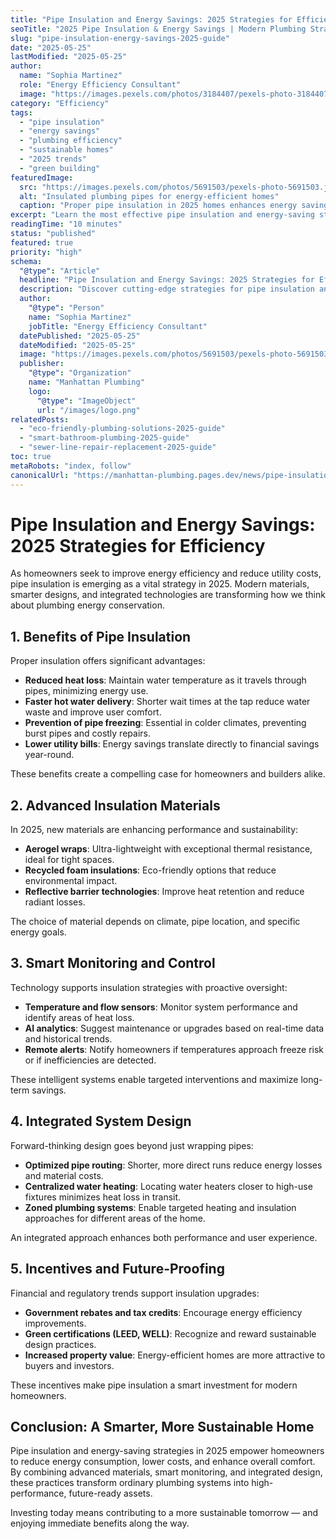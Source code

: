 ```yaml
---
title: "Pipe Insulation and Energy Savings: 2025 Strategies for Efficiency"
seoTitle: "2025 Pipe Insulation & Energy Savings | Modern Plumbing Strategies"
slug: "pipe-insulation-energy-savings-2025-guide"
date: "2025-05-25"
lastModified: "2025-05-25"
author:
  name: "Sophia Martinez"
  role: "Energy Efficiency Consultant"
  image: "https://images.pexels.com/photos/3184407/pexels-photo-3184407.jpeg?auto=compress&cs=tinysrgb&w=1260&h=750&dpr=2"
category: "Efficiency"
tags:
  - "pipe insulation"
  - "energy savings"
  - "plumbing efficiency"
  - "sustainable homes"
  - "2025 trends"
  - "green building"
featuredImage:
  src: "https://images.pexels.com/photos/5691503/pexels-photo-5691503.jpeg?auto=compress&cs=tinysrgb&w=1260&h=750&dpr=2"
  alt: "Insulated plumbing pipes for energy-efficient homes"
  caption: "Proper pipe insulation in 2025 homes enhances energy savings and reduces environmental impact."
excerpt: "Learn the most effective pipe insulation and energy-saving strategies for 2025. Discover materials, techniques, and technologies that improve efficiency, reduce costs, and support sustainable living."
readingTime: "10 minutes"
status: "published"
featured: true
priority: "high"
schema:
  "@type": "Article"
  headline: "Pipe Insulation and Energy Savings: 2025 Strategies for Efficiency"
  description: "Discover cutting-edge strategies for pipe insulation and energy savings in 2025, including advanced materials, smart monitoring, and practical techniques to enhance efficiency and reduce utility costs."
  author:
    "@type": "Person"
    name: "Sophia Martinez"
    jobTitle: "Energy Efficiency Consultant"
  datePublished: "2025-05-25"
  dateModified: "2025-05-25"
  image: "https://images.pexels.com/photos/5691503/pexels-photo-5691503.jpeg?auto=compress&cs=tinysrgb&w=1260&h=750&dpr=2"
  publisher:
    "@type": "Organization"
    name: "Manhattan Plumbing"
    logo:
      "@type": "ImageObject"
      url: "/images/logo.png"
relatedPosts:
  - "eco-friendly-plumbing-solutions-2025-guide"
  - "smart-bathroom-plumbing-2025-guide"
  - "sewer-line-repair-replacement-2025-guide"
toc: true
metaRobots: "index, follow"
canonicalUrl: "https://manhattan-plumbing.pages.dev/news/pipe-insulation-energy-savings-2025-guide"
---
```


# Pipe Insulation and Energy Savings: 2025 Strategies for Efficiency

As homeowners seek to improve energy efficiency and reduce utility costs, pipe insulation is emerging as a vital strategy in 2025. Modern materials, smarter designs, and integrated technologies are transforming how we think about plumbing energy conservation.

## 1. Benefits of Pipe Insulation

Proper insulation offers significant advantages:

- **Reduced heat loss**: Maintain water temperature as it travels through pipes, minimizing energy use.
- **Faster hot water delivery**: Shorter wait times at the tap reduce water waste and improve user comfort.
- **Prevention of pipe freezing**: Essential in colder climates, preventing burst pipes and costly repairs.
- **Lower utility bills**: Energy savings translate directly to financial savings year-round.

These benefits create a compelling case for homeowners and builders alike.

## 2. Advanced Insulation Materials

In 2025, new materials are enhancing performance and sustainability:

- **Aerogel wraps**: Ultra-lightweight with exceptional thermal resistance, ideal for tight spaces.
- **Recycled foam insulations**: Eco-friendly options that reduce environmental impact.
- **Reflective barrier technologies**: Improve heat retention and reduce radiant losses.

The choice of material depends on climate, pipe location, and specific energy goals.

## 3. Smart Monitoring and Control

Technology supports insulation strategies with proactive oversight:

- **Temperature and flow sensors**: Monitor system performance and identify areas of heat loss.
- **AI analytics**: Suggest maintenance or upgrades based on real-time data and historical trends.
- **Remote alerts**: Notify homeowners if temperatures approach freeze risk or if inefficiencies are detected.

These intelligent systems enable targeted interventions and maximize long-term savings.

## 4. Integrated System Design

Forward-thinking design goes beyond just wrapping pipes:

- **Optimized pipe routing**: Shorter, more direct runs reduce energy losses and material costs.
- **Centralized water heating**: Locating water heaters closer to high-use fixtures minimizes heat loss in transit.
- **Zoned plumbing systems**: Enable targeted heating and insulation approaches for different areas of the home.

An integrated approach enhances both performance and user experience.

## 5. Incentives and Future-Proofing

Financial and regulatory trends support insulation upgrades:

- **Government rebates and tax credits**: Encourage energy efficiency improvements.
- **Green certifications (LEED, WELL)**: Recognize and reward sustainable design practices.
- **Increased property value**: Energy-efficient homes are more attractive to buyers and investors.

These incentives make pipe insulation a smart investment for modern homeowners.

## Conclusion: A Smarter, More Sustainable Home

Pipe insulation and energy-saving strategies in 2025 empower homeowners to reduce energy consumption, lower costs, and enhance overall comfort. By combining advanced materials, smart monitoring, and integrated design, these practices transform ordinary plumbing systems into high-performance, future-ready assets.

Investing today means contributing to a more sustainable tomorrow — and enjoying immediate benefits along the way.
